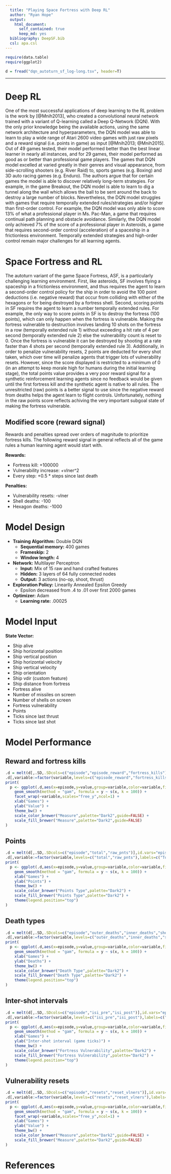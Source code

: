 ---
  title: "Playing Space Fortress with Deep RL"
  author: "Ryan Hope"
  output:
    html_document:
      self_contained: true
      keep_md: yes
  bibliography: DeepSF.bib
  csl: apa.csl
---
  
```{r,include=FALSE}
require(data.table)
require(ggplot2)

d = fread("dqn_autoturn_sf_log-long.tsv", header=T)
```

---

# Deep RL

One of the most successful applications of deep learning to the RL problem is the work by [@Mnih2013], who created a convolutional neural network trained with a variant of Q-learning called a Deep Q-Network (DQN). With the only prior knowledge being the available actions, using the same network architecture and hyperparameters, the DQN model was able to learn to play a wide range of Atari 2600 video games with just raw pixels and a reward signal (i.e. points in game) as input [@Mnih2013; @Mnih2015]. Out of 49 games tested, their model performed better than the best linear learner in nearly all instances, and for 29 games, their model performed as good as or better than professional game players. The games that DQN model excelled at varied greatly in their genres and visual appearance, from side-scrolling shooters (e.g. River Raid) to, sports games (e.g. Boxing) and 3D auto racing games (e.g. Enduro). The authors argue that for certain games the model is able to discover relatively long-term strategies. For example, in the game Breakout, the DQN model is able to learn to dig a tunnel along the wall which allows the ball to be sent around the back to destroy a large number of blocks. Nevertheless, the DQN model struggles with games that require temporally extended rules/strategies and/or higher than first-order control. For example, the DQN model was only able to score 13\% of what a professional player in Ms. Pac-Man, a game that requires continual path planning and obstacle avoidance. Similarly, the DQN model only achieved 7\% of the score of a professional player in Asteroids, a game that requires second-order control (acceleration) of a spaceship in a frictionless environment. Temporally extended strategies and high-order control remain major challenges for all learning agents.

# Space Fortress and RL

The autoturn variant of the game Space Fortress, ASF, is a particularly challenging learning environment. First, like asteroids, SF involves flying a spaceship in a frictionless environment, and thus requires the agent to learn a second-order control policy for the ship in order to avoid the 100 point deductions (i.e. negative reward) that occur from colliding with either of the hexagons or for being destroyed by a fortress shell. Second, scoring points in SF requires the agent to learn a number temporally extended rules. For example, the only way to score points in SF is to destroy the fortress (100 points), which can only happen when the fortress is vulnerable. Making the fortress vulnerable to destruction involves landing 10 shots on the fortress in a row (temporally extended rule 1) without exceeding a hit rate of 4 per second (temporally extended rule 2) else the vulnerability count is reset to 0. Once the fortress is vulnerable it can be destroyed by shooting at a rate faster than 4 shots per second (temporally extended rule 3). Additionally, in order to penalize vulnerability resets, 2 points are deducted for every shot taken, which over time will penalize agents that trigger lots of vulnerability resets. However, since the score displayed is restricted to a minimum of 0 (in an attempt to keep morale high for humans during the initial learning stage), the total points value provides a very poor reward signal for a synthetic reinforcement learning agents since no feedback would be given until the first fortress kill and the synthetic agent is native to all rules. The unresitricted (raw) points is a better signal to use since the negative reward from deaths helps the agent learn to flight controls. Unfortunately, nothing in the raw points score reflects achiving the very important subgoal state of making the fortress vulnerable.

## Modified score (reward signal)

Rewards and penalties spread over orders of magnitude to prioritize fortress kills. The following reward signal in general reflects all of the game rules a human learning agent would start with.

**Rewards:**

+ Fortress kill: +100000
+ Vulnerability increase: +vlner^2
+ Every step: +0.5 * steps since last death

**Penalties:**

+ Vulnerability resets: -vlner
+ Shell deaths: -100
+ Hexagon deaths: -1000

# Model Design

+ **Training Algorithm:** Double DQN
    - **Sequential memory:** 400 games
    - **Frameskip:** 2
    - **Window length:** 4
+ **Network:** Multilayer Perceptron
    - **Input:** Mix of 15 raw and hand crafted features
    - **Hidden:** 3 layers of 64 fully connected nodes
    - **Output:** 3 actions (no-op, shoot, thrust)
+ **Exploration Policy:** Linearlly Annealed Epsilon Greedy
    - Epsilon decreased from .4 to .01 over first 2000 games
+ **Optimizer:** Adam
    - **Learning rate:** .00025
    
# Model Input

**State Vector:**

+ Ship alive
+ Ship horizontal position
+ Ship vertical position
+ Ship horizontal velocity
+ Ship vertical velocity
+ Ship orientation
+ Ship vdir (custom feature)
+ Ship distance from fortress
+ Fortress alive
+ Number of missiles on screen
+ Number of shells on screen
+ Fortress vulnerability
+ Points
+ Ticks since last thrust
+ Ticks since last shot

# Model Performance

## Reward and fortress kills

```{r,echo=FALSE,warning=FALSE,message=FALSE,fig.width=10}
.d = melt(d[,.SD,.SDcols=c("episode","episode_reward","fortress_kills")],id.vars="episode")
.d[,variable:=factor(variable,levels=c("episode_reward","fortress_kills"),labels=c("Reward","Fortress kills"))]
print(
  p <- ggplot(.d,aes(x=episode,y=value,group=variable,color=variable,fill=variable)) + 
    geom_smooth(method = "gam", formula = y ~ s(x, k = 100)) + 
    facet_wrap(~variable,scales="free_y",ncol=1) +
    xlab("Games") +
    ylab("Value") +
    theme_bw() +
    scale_color_brewer("Measure",palette="Dark2",guide=FALSE) +
    scale_fill_brewer("Measure",palette="Dark2",guide=FALSE)
)
```

## Points

```{r,echo=FALSE,warning=FALSE,message=FALSE,fig.width=10}
.d = melt(d[,.SD,.SDcols=c("episode","total","raw_pnts")],id.vars="episode")
.d[,variable:=factor(variable,levels=c("total","raw_pnts"),labels=c("Total", "Raw"))]
print(
  p <- ggplot(.d,aes(x=episode,y=value,group=variable,color=variable,fill=variable)) + 
    geom_smooth(method = "gam", formula = y ~ s(x, k = 100)) + 
    xlab("Games") +
    ylab("Points") +
    theme_bw() +
    scale_color_brewer("Points Type",palette="Dark2") +
    scale_fill_brewer("Points Type",palette="Dark2") +
    theme(legend.position="top")
)
```

## Death types

```{r,echo=FALSE,warning=FALSE,message=FALSE,fig.width=10}
.d = melt(d[,.SD,.SDcols=c("episode","outer_deaths","inner_deaths","shell_deaths")],id.vars="episode")
.d[,variable:=factor(variable,levels=c("outer_deaths","inner_deaths","shell_deaths"),labels=c("Outer Hex","Inner Hex", "Fortress Shell"))]
print(
  p <- ggplot(.d,aes(x=episode,y=value,group=variable,color=variable,fill=variable)) + 
    geom_smooth(method = "gam", formula = y ~ s(x, k = 100)) + 
    xlab("Games") +
    ylab("Deaths") +
    theme_bw() +
    scale_color_brewer("Death Type",palette="Dark2") +
    scale_fill_brewer("Death Type",palette="Dark2") +
    theme(legend.position="top")
)
```

## Inter-shot intervals

```{r,echo=FALSE,warning=FALSE,message=FALSE,fig.width=10}
.d = melt(d[,.SD,.SDcols=c("episode","isi_pre","isi_post")],id.vars="episode")
.d[,variable:=factor(variable,levels=c("isi_pre","isi_post"),labels=c("< 10",">= 10"))]
print(
  p <- ggplot(.d,aes(x=episode,y=value,group=variable,color=variable,fill=variable)) + 
    geom_smooth(method = "gam", formula = y ~ s(x, k = 100)) + 
    xlab("Games") +
    ylab("Inter-shot interval (game ticks)") +
    theme_bw() +
    scale_color_brewer("Fortress Vulnerability",palette="Dark2") +
    scale_fill_brewer("Fortress Vulnerability",palette="Dark2") +
    theme(legend.position="top")
)
```

## Vulnerability resets

```{r,echo=FALSE,warning=FALSE,message=FALSE,fig.width=10}
.d = melt(d[,.SD,.SDcols=c("episode","resets","reset_vlners")],id.vars="episode")
.d[,variable:=factor(variable,levels=c("resets","reset_vlners"),labels=c("Resets","Vlner @ reset"))]
print(
  p <- ggplot(.d,aes(x=episode,y=value,group=variable,color=variable,fill=variable)) + 
    geom_smooth(method = "gam", formula = y ~ s(x, k = 100)) + 
    facet_wrap(~variable,scales="free_y",ncol=1) +
    xlab("Games") +
    ylab("Value") +
    theme_bw() +
    scale_color_brewer("Measure",palette="Dark2",guide=FALSE) +
    scale_fill_brewer("Measure",palette="Dark2",guide=FALSE)
)
```

# References
